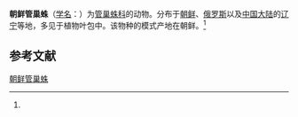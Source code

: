 {{Speciesbox
| name = 朝鲜管巢蛛
| status = 
| status_system = 
| image = 
| genus = Clubiona
| species = coreana
| authority = (Paik, 1990)<ref name='id14241'>{{cite web| url =http://www.bioinfo.cn/db05/BjdwSpecies.php?action=view&id=14241| title =朝鲜管巢蛛| work =《中国动物物种编目数据库》| publisher =中国科学院微生物研究所| author =中国科学院动物研究所| accessdate =2009-04-28| deadurl =yes| archiveurl =https://web.archive.org/web/20160305080356/http://www.bioinfo.cn/db05/BjdwSpecies.php?action=view&id=14241| archivedate =2016-03-05}}</ref>
}}

'''朝鲜管巢蛛'''（[[学名|学名]]：{{lang|la|''Clubiona coreana''}}）为[[管巢蛛科|管巢蛛科]]{{link-en|管巢蛛属|Clubiona}}的动物。分布于[[朝鲜|朝鲜]]、[[俄罗斯|俄罗斯]]以及[[中国大陆|中国大陆]]的[[辽宁|辽宁]]等地，多见于植物叶包中。该物种的模式产地在朝鲜。<ref name='id14241'/>

== 参考文献 ==
{{reflist}}

{{Wikispecies|Clubiona coreana}}
{{Taxonbar|from=Q2337427}}

[[Category:管巢蛛属|朝鲜管巢蛛]]


{{蜘蛛小作品}}